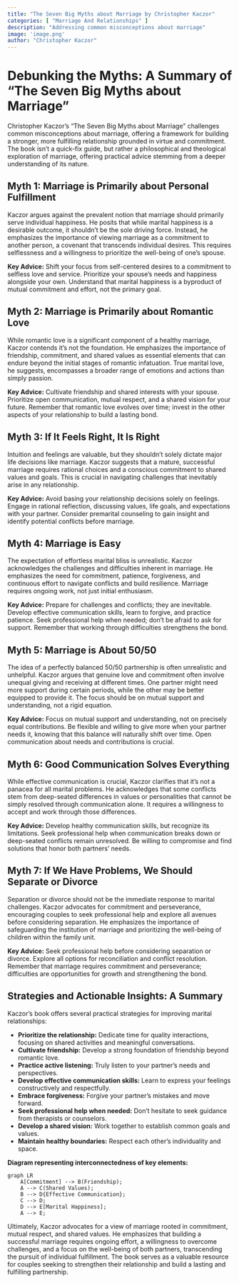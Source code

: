 ```yaml
---
title: "The Seven Big Myths about Marriage by Christopher Kaczor"
categories: [ "Marriage And Relationships" ]
description: "Addressing common misconceptions about marriage"
image: 'image.png'
author: "Christopher Kaczor"
---
```

# Debunking the Myths: A Summary of "The Seven Big Myths about Marriage"

Christopher Kaczor's "The Seven Big Myths about Marriage" challenges common misconceptions about marriage, offering a framework for building a stronger, more fulfilling relationship grounded in virtue and commitment.  The book isn't a quick-fix guide, but rather a philosophical and theological exploration of marriage, offering practical advice stemming from a deeper understanding of its nature.

## Myth 1: Marriage is Primarily about Personal Fulfillment

Kaczor argues against the prevalent notion that marriage should primarily serve individual happiness.  He posits that while marital happiness is a desirable outcome, it shouldn't be the sole driving force.  Instead, he emphasizes the importance of viewing marriage as a commitment to another person, a covenant that transcends individual desires. This requires selflessness and a willingness to prioritize the well-being of one's spouse.

**Key Advice:** Shift your focus from self-centered desires to a commitment to selfless love and service.  Prioritize your spouse's needs and happiness alongside your own.  Understand that marital happiness is a byproduct of mutual commitment and effort, not the primary goal.

## Myth 2:  Marriage is Primarily about Romantic Love

While romantic love is a significant component of a healthy marriage, Kaczor contends it's not the foundation.  He emphasizes the importance of friendship, commitment, and shared values as essential elements that can endure beyond the initial stages of romantic infatuation.  True marital love, he suggests, encompasses a broader range of emotions and actions than simply passion.

**Key Advice:** Cultivate friendship and shared interests with your spouse.  Prioritize open communication, mutual respect, and a shared vision for your future.  Remember that romantic love evolves over time; invest in the other aspects of your relationship to build a lasting bond.

## Myth 3:  If It Feels Right, It Is Right

Intuition and feelings are valuable, but they shouldn't solely dictate major life decisions like marriage. Kaczor suggests that a mature, successful marriage requires rational choices and a conscious commitment to shared values and goals.  This is crucial in navigating challenges that inevitably arise in any relationship.

**Key Advice:** Avoid basing your relationship decisions solely on feelings.  Engage in rational reflection, discussing values, life goals, and expectations with your partner.  Consider premarital counseling to gain insight and identify potential conflicts before marriage.

## Myth 4:  Marriage is Easy

The expectation of effortless marital bliss is unrealistic.  Kaczor acknowledges the challenges and difficulties inherent in marriage.  He emphasizes the need for commitment, patience, forgiveness, and continuous effort to navigate conflicts and build resilience.  Marriage requires ongoing work, not just initial enthusiasm.

**Key Advice:** Prepare for challenges and conflicts; they are inevitable.  Develop effective communication skills, learn to forgive, and practice patience.  Seek professional help when needed; don't be afraid to ask for support.  Remember that working through difficulties strengthens the bond.

## Myth 5:  Marriage is About 50/50

The idea of a perfectly balanced 50/50 partnership is often unrealistic and unhelpful.  Kaczor argues that genuine love and commitment often involve unequal giving and receiving at different times.  One partner might need more support during certain periods, while the other may be better equipped to provide it.  The focus should be on mutual support and understanding, not a rigid equation.

**Key Advice:**  Focus on mutual support and understanding, not on precisely equal contributions.  Be flexible and willing to give more when your partner needs it, knowing that this balance will naturally shift over time.  Open communication about needs and contributions is crucial.

## Myth 6:  Good Communication Solves Everything

While effective communication is crucial, Kaczor clarifies that it's not a panacea for all marital problems.  He acknowledges that some conflicts stem from deep-seated differences in values or personalities that cannot be simply resolved through communication alone.  It requires a willingness to accept and work through those differences.

**Key Advice:**  Develop healthy communication skills, but recognize its limitations.  Seek professional help when communication breaks down or deep-seated conflicts remain unresolved.  Be willing to compromise and find solutions that honor both partners’ needs.

## Myth 7:  If We Have Problems, We Should Separate or Divorce

Separation or divorce should not be the immediate response to marital challenges.  Kaczor advocates for commitment and perseverance, encouraging couples to seek professional help and explore all avenues before considering separation.  He emphasizes the importance of safeguarding the institution of marriage and prioritizing the well-being of children within the family unit.

**Key Advice:**  Seek professional help before considering separation or divorce.  Explore all options for reconciliation and conflict resolution.  Remember that marriage requires commitment and perseverance; difficulties are opportunities for growth and strengthening the bond.

##  Strategies and Actionable Insights: A Summary

Kaczor’s book offers several practical strategies for improving marital relationships:

* **Prioritize the relationship:**  Dedicate time for quality interactions, focusing on shared activities and meaningful conversations.
* **Cultivate friendship:**  Develop a strong foundation of friendship beyond romantic love.
* **Practice active listening:**  Truly listen to your partner’s needs and perspectives.
* **Develop effective communication skills:**  Learn to express your feelings constructively and respectfully.
* **Embrace forgiveness:**  Forgive your partner's mistakes and move forward.
* **Seek professional help when needed:**  Don’t hesitate to seek guidance from therapists or counselors.
* **Develop a shared vision:**  Work together to establish common goals and values.
* **Maintain healthy boundaries:**  Respect each other's individuality and space.

**Diagram representing interconnectedness of key elements:**

```mermaid
graph LR
    A[Commitment] --> B(Friendship);
    A --> C(Shared Values);
    B --> D{Effective Communication};
    C --> D;
    D --> E[Marital Happiness];
    A --> E;
```

Ultimately, Kaczor advocates for a view of marriage rooted in commitment, mutual respect, and shared values. He emphasizes that building a successful marriage requires ongoing effort, a willingness to overcome challenges, and a focus on the well-being of both partners, transcending the pursuit of individual fulfillment. The book serves as a valuable resource for couples seeking to strengthen their relationship and build a lasting and fulfilling partnership.

